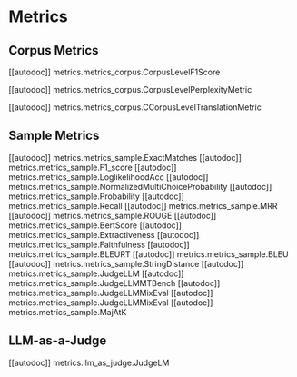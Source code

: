 # Metrics

## Corpus Metrics

[[autodoc]] metrics.metrics_corpus.CorpusLevelF1Score

[[autodoc]] metrics.metrics_corpus.CorpusLevelPerplexityMetric

[[autodoc]] metrics.metrics_corpus.CCorpusLevelTranslationMetric

## Sample Metrics

[[autodoc]] metrics.metrics_sample.ExactMatches
[[autodoc]] metrics.metrics_sample.F1_score
[[autodoc]] metrics.metrics_sample.LoglikelihoodAcc
[[autodoc]] metrics.metrics_sample.NormalizedMultiChoiceProbability
[[autodoc]] metrics.metrics_sample.Probability
[[autodoc]] metrics.metrics_sample.Recall
[[autodoc]] metrics.metrics_sample.MRR
[[autodoc]] metrics.metrics_sample.ROUGE
[[autodoc]] metrics.metrics_sample.BertScore
[[autodoc]] metrics.metrics_sample.Extractiveness
[[autodoc]] metrics.metrics_sample.Faithfulness
[[autodoc]] metrics.metrics_sample.BLEURT
[[autodoc]] metrics.metrics_sample.BLEU
[[autodoc]] metrics.metrics_sample.StringDistance
[[autodoc]] metrics.metrics_sample.JudgeLLM
[[autodoc]] metrics.metrics_sample.JudgeLLMMTBench
[[autodoc]] metrics.metrics_sample.JudgeLLMMixEval
[[autodoc]] metrics.metrics_sample.JudgeLLMMixEval
[[autodoc]] metrics.metrics_sample.MajAtK

## LLM-as-a-Judge

[[autodoc]] metrics.llm_as_judge.JudgeLM
